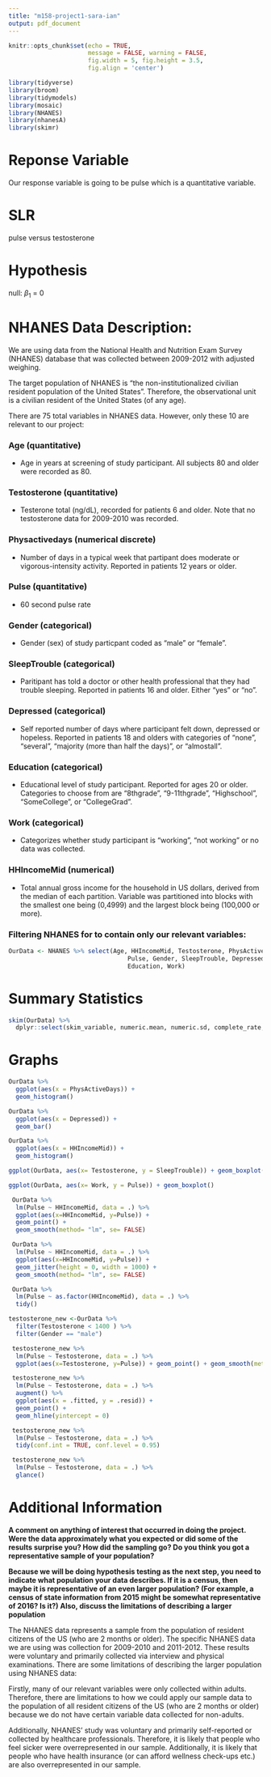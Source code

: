 ```yaml
---
title: "m158-project1-sara-ian"
output: pdf_document
---
```


```r
knitr::opts_chunk$set(echo = TRUE, 
                      message = FALSE, warning = FALSE,
                      fig.width = 5, fig.height = 3.5, 
                      fig.align = 'center')

library(tidyverse)
library(broom)
library(tidymodels)
library(mosaic)
library(NHANES)
library(nhanesA)
library(skimr)
```

# Reponse Variable

Our response variable is going to be pulse which is a quantitative variable. 

# SLR

pulse versus testosterone

# Hypothesis

null: $\beta_1$ = 0 

# NHANES Data Description:

We are using data from the National Health and Nutrition Exam Survey (NHANES) database that was collected between 2009-2012 with adjusted weighing.

The target population of NHANES is "the non-institutionalized civilian resident population of the United States". Therefore, the observational unit is a civilian resident of the United States (of any age).

There are 75 total variables in NHANES data. However, only these 10 are relevant to our project:

### Age (quantitative)
- Age in years at screening of study participant. All subjects 80 and older were recorded as 80.

### Testosterone (quantitative)
- Testerone total (ng/dL), recorded for patients 6 and older. Note that no testosterone data for 2009-2010 was recorded.

### Physactivedays (numerical discrete)
- Number of days in a typical week that partipant does moderate or vigorous-intensity activity. Reported in patients 12 years or older.

### Pulse (quantitative)
- 60 second pulse rate

### Gender (categorical)
- Gender (sex) of study particpant coded as "male" or "female".

### SleepTrouble (categorical)
- Paritipant has told a doctor or other health professional that they had trouble sleeping. Reported in patients 16 and older. Either "yes" or "no".

### Depressed (categorical)
- Self reported number of days where participant felt down, depressed or hopeless. Reported in patients 18 and olders with categories of "none", "several", "majority (more than half the days)", or "almostall".

### Education (categorical)
- Educational level of study participant. Reported for ages 20 or older. Categories to choose from are "8thgrade", "9-11thgrade", "Highschool", "SomeCollege", or "CollegeGrad".

### Work (categorical)
- Categorizes whether study participant is "working", "not working" or no data was collected.

### HHIncomeMid (numerical)
- Total annual gross income for the household in US dollars, derived from the median of each partition. Variable was partitioned into blocks with the smallest one being (0,4999) and the largest block being (100,000 or more).

### Filtering NHANES for to contain only our relevant variables:
```r
OurData <- NHANES %>% select(Age, HHIncomeMid, Testosterone, PhysActiveDays, 
                                 Pulse, Gender, SleepTrouble, Depressed, 
                                 Education, Work)
```

# Summary Statistics

```r
skim(OurData) %>%
  dplyr::select(skim_variable, numeric.mean, numeric.sd, complete_rate, numeric.p50)
```

# Graphs
```r
OurData %>%
  ggplot(aes(x = PhysActiveDays)) + 
  geom_histogram()  
```

```r
OurData %>%
  ggplot(aes(x = Depressed)) + 
  geom_bar() 
```

```r
OurData %>%
  ggplot(aes(x = HHIncomeMid)) + 
  geom_histogram() 
```

```r
ggplot(OurData, aes(x= Testosterone, y = SleepTrouble)) + geom_boxplot()
```  

```r
ggplot(OurData, aes(x= Work, y = Pulse)) + geom_boxplot()
```  

```r
 OurData %>%
  lm(Pulse ~ HHIncomeMid, data = .) %>%
  ggplot(aes(x=HHIncomeMid, y=Pulse)) + 
  geom_point() + 
  geom_smooth(method= "lm", se= FALSE) 

 OurData %>%
  lm(Pulse ~ HHIncomeMid, data = .) %>%
  ggplot(aes(x=HHIncomeMid, y=Pulse)) + 
  geom_jitter(height = 0, width = 1000) + 
  geom_smooth(method= "lm", se= FALSE) 
```


```r
 OurData %>%
  lm(Pulse ~ as.factor(HHIncomeMid), data = .) %>%
  tidy()
```

```r
testosterone_new <-OurData %>%
  filter(Testosterone < 1400 ) %>%
  filter(Gender == "male")
```

```r
 testosterone_new %>%
  lm(Pulse ~ Testosterone, data = .) %>%
  ggplot(aes(x=Testosterone, y=Pulse)) + geom_point() + geom_smooth(method= "lm", se= FALSE) 
```
```r
 testosterone_new %>%
  lm(Pulse ~ Testosterone, data = .) %>%
  augment() %>%
  ggplot(aes(x = .fitted, y = .resid)) + 
  geom_point() + 
  geom_hline(yintercept = 0)
```

```r
 testosterone_new %>%
  lm(Pulse ~ Testosterone, data = .) %>%
  tidy(conf.int = TRUE, conf.level = 0.95)

 testosterone_new %>%
  lm(Pulse ~ Testosterone, data = .) %>%
  glance()
```

# Additional Information
**A comment on anything of interest that occurred in doing the project. Were the data approximately what you expected or did some of the results surprise you? How did the sampling
go? Do you think you got a representative sample of your population?**

**Because we will be doing hypothesis testing as the next step, you need to indicate what
population your data describes. If it is a census, then maybe it is representative of an even
larger population? (For example, a census of state information from 2015 might be somewhat
representative of 2016? Is it?) Also, discuss the limitations of describing a larger population**

The NHANES data represents a sample from the population of resident citizens of the US (who are 2 months or older). The specific NHANES data we are using was collection for 2009-2010 and 2011-2012. These results were voluntary and primarily collected via interview and physical examinations. There are some limitations of describing the larger population using NHANES data: 

Firstly, many of our relevant variables were only collected within adults. Therefore, there are limitations to how we could apply our sample data to the population of all resident citizens of the US (who are 2 months or older) because we do not have certain variable data collected for non-adults. 

Additionally, NHANES' study was voluntary and primarily self-reported or collected by healthcare professionals. Therefore, it is likely that people who feel sicker were overrepresented in our sample. Additionally, it is likely that people who have health insurance (or can afford wellness check-ups etc.) are also overrepresented in our sample. 